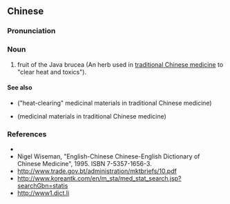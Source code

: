 {{also|鸦胆子}}
==Chinese==
{{zh-forms|s=鸦胆子}}

===Pronunciation===
{{zh-pron
|m=yādǎnzǐ
|cat=n
}}

===Noun===
{{zh-noun}}

# fruit of the Java brucea (An herb used in [[traditional Chinese medicine]] to "clear heat and toxics").

====See also====
* {{l|zh|清热药}} ("heat-clearing" medicinal materials in traditional Chinese medicine)
* {{l|zh|药材}} (medicinal materials in traditional Chinese medicine)

===References===
* {{pedialite|鸦胆子|lang=zh}}
* Nigel Wiseman, "English-Chinese Chinese-English Dictionary of Chinese Medicine", 1995. ISBN 7-5357-1656-3.
* http://www.trade.gov.bt/administration/mktbriefs/10.pdf
* http://www.koreantk.com/en/m_sta/med_stat_search.jsp?searchGbn=statis
* http://www1.dict.li